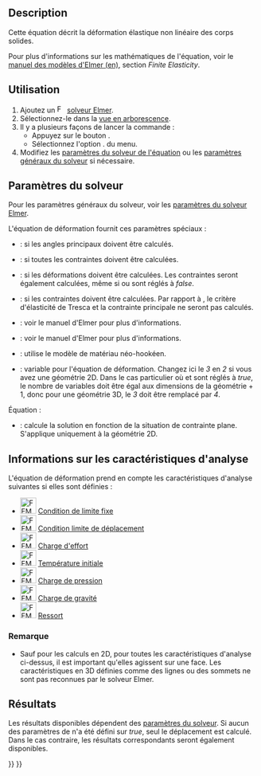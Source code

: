 <languages/>

{{Docnav/fr
|[[FEM_EquationElasticity/fr|Équation d'élasticité]]
|[[FEM_EquationElectrostatic/fr|Equation électrostatique]]
|[[FEM_Workbench/fr|Atelier FEM]]
|IconL=FEM_EquationElasticity.svg
|IconR=FEM_EquationElectrostatic.svg
|IconC=Workbench_FEM.svg
}}

<div class="mw-translate-fuzzy">
{{GuiCommand/fr
|Name=FEM EquationDeformation
|Name/fr=FEM
|MenuLocation=Résolution → Équations mécaniques → Équation de déformation
|Workbenches=[[FEM_Workbench/fr|FEM]]
|Version=0.21
|SeeAlso=[[FEM_EquationElasticity/fr|FEM Équation d'élasticité]], [[FEM_tutorial/fr|FEM Tutoriel]]
}}
</div>

==Description==

Cette équation décrit la déformation élastique non linéaire des corps solides.

Pour plus d'informations sur les mathématiques de l'équation, voir le [http://www.elmerfem.org/blog/documentation/ manuel des modèles d'Elmer (en)], section ''Finite Elasticity''.

<span id="Usage"></span>
==Utilisation==

<div class="mw-translate-fuzzy">
# Ajoutez un [[Image:FEM_SolverElmer.svg|16px]] [[FEM_SolverElmer/fr#Équations|solveur Elmer]].
# Sélectionnez-le dans la [[Tree_view/fr|vue en arborescence]].
# Il y a plusieurs façons de lancer la commande :
#* Appuyez sur le bouton {{Button|[[Image:FEM_EquationDeformation.svg|16px]] [[FEM_EquationDeformation/fr|Équation de déformation]]}}.
#* Sélectionnez l'option {{MenuCommand|Résolution → Équations mécaniques → Équation de déformation}}. du menu.
# Modifiez les [[#Param.C3.A8tres_du_solveur|paramètres du solveur de l'équation]] ou les [[FEM_SolverElmer_SolverSettings/fr|paramètres généraux du solveur]] si nécessaire.
</div>

<span id="Solver_Settings"></span>
==Paramètres du solveur==

Pour les paramètres généraux du solveur, voir les [[FEM_SolverElmer_SolverSettings/fr|paramètres du solveur Elmer]].

L'équation de déformation fournit ces paramètres spéciaux :
* {{PropertyData|Calculate Pangle}} : si les angles principaux doivent être calculés.
* {{PropertyData|Calculate Principal}} : si toutes les contraintes doivent être calculées.
* {{PropertyData|Calculate Strains}} : si les déformations doivent être calculées. Les contraintes seront également calculées, même si {{PropertyData|Calculate Principal}} ou {{PropertyData|Calculate Stresses}} sont réglés à ''false''.
* {{PropertyData|Calculate Stresses}} : si les contraintes doivent être calculées. Par rapport à {{PropertyData|Calculate Principal}}, le critère d'élasticité de Tresca et la contrainte principale ne seront pas calculés.
* {{PropertyData|Initialize State Variables}} : voir le manuel d'Elmer pour plus d'informations.
* {{PropertyData|Mixed Formulation}} : voir le manuel d'Elmer pour plus d'informations.
* {{PropertyData|Neo Hookean Model}} : utilise le modèle de matériau néo-hookéen.
* {{PropertyData|Variable}} : variable pour l'équation de déformation. Changez ici le ''3'' en ''2'' si vous avez une géométrie 2D. Dans le cas particulier où {{PropertyData|Mixed Formulation}} et {{PropertyData|Neo Hookean Model}} sont réglés à ''true'', le nombre de variables doit être égal aux dimensions de la géométrie + 1, donc pour une géométrie 3D, le ''3'' doit être remplacé par ''4''.

Équation :
* {{PropertyData|Plane Stress}} : calcule la solution en fonction de la situation de contrainte plane. S'applique uniquement à la géométrie 2D.

<span id="Analysis_Feature_Information"></span>
==Informations sur les caractéristiques d'analyse==

L'équation de déformation prend en compte les caractéristiques d'analyse suivantes si elles sont définies :

* [[Image:FEM_ConstraintFixed.svg|32px]] [[FEM_ConstraintFixed/fr|Condition de limite fixe]]
* [[Image:FEM_ConstraintDisplacement.svg|32px]] [[FEM_ConstraintDisplacement/fr|Condition limite de déplacement]]
* [[Image:FEM_ConstraintForce.svg|32px]] [[FEM_ConstraintForce/fr|Charge d'effort]]
* [[Image:FEM_ConstraintInitialTemperature.svg|32px]] [[FEM_ConstraintInitialTemperature/fr|Température initiale]]
* [[Image:FEM_ConstraintPressure.svg|32px]] [[FEM_ConstraintPressure/fr|Charge de pression]]
* [[Image:FEM_ConstraintSelfWeight.svg|32px]] [[FEM_ConstraintSelfWeight/fr|Charge de gravité]]
* [[Image:FEM_ConstraintSpring.svg|32px]] [[FEM_ConstraintSpring/fr|Ressort]]

<span id="Note"></span>
===Remarque===

* Sauf pour les calculs en 2D, pour toutes les caractéristiques d'analyse ci-dessus, il est important qu'elles agissent sur une face. Les caractéristiques en 3D définies comme des lignes ou des sommets ne sont pas reconnues par le solveur Elmer.

<span id="Results"></span>
==Résultats==

Les résultats disponibles dépendent des [[#Param.C3.A8tres_du_solveur|paramètres du solveur]]. Si aucun des paramètres de {{PropertyData|Calculate *}} n'a été défini sur ''true'', seul le déplacement est calculé. Dans le cas contraire, les résultats correspondants seront également disponibles.


{{Docnav/fr
|[[FEM_EquationElasticity/fr|Équation d'élasticité]]
|[[FEM_EquationElectrostatic/fr|Equation électrostatique]]
|[[FEM_Workbench/fr|Atelier FEM]]
|IconL=FEM_EquationElasticity.svg
|IconR=FEM_EquationElectrostatic.svg
|IconC=Workbench_FEM.svg
}}

{{FEM Tools navi{{#translation:}}}}
{{Userdocnavi{{#translation:}}}}